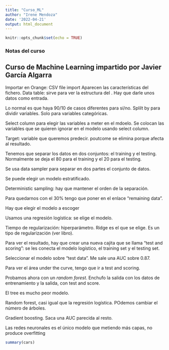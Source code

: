 ```yaml
---
title: "Curso_ML"
author: "Irene Mendoza"
date: '2022-04-21'
output: html_document
---
```


```r
knitr::opts_chunk$set(echo = TRUE)
```
### Notas del curso

## Curso de Machine Learning impartido por Javier García Algarra

Importar en Orange: CSV file import
Aparecen las características del fichero.
Data table: sirve para ver la estructura del . Hay que darle unos datos como entrada. 

Lo normal es que haya 90/10 de casos diferentes para sí/no.
Splilt by para dividir variables. Solo para variables categóricas.

Select column para elegir las variables a meter en el mdoelo. 
Se colocan las variables que se quieren ignorar en el modelo usando select column.    

Target: variable que queremos predecir.
poutcome se elimina porque afecta al resultado. 

Tenemos que separar los datos en dos conjuntos: el training y el testing. Normalmente se deja el 80 para el training y el 20 para el testing. 

Se usa data sampler para separar en dos partes el conjunto de datos.

Se puede elegir un modelo estratificado. 

Deterministic sampling: hay que mantener el orden de la separación.

Para quedarnos con el 30% tengo que poner en el enlace "remaining data".

Hay que elegir el modelo a escoger

Usamos una regresión logística: se elige el modelo.

Tiempo de regularización: hiperparámetro. Ridge es el que se elige. Es un tipo de regularización (ver libro).

Para ver el resultado, hay que crear una nueva cajita que se llama "test and scoring": se les conecta el modelo logístico, el training set y el testing set.

Seleccionar el modelo sobre "test data". Me sale una AUC sobre 0.87.

Para ver el área under the curve, tengo que ir a test and scoring.

Probamos ahora con un *random forest*. Enchufo la salida con los datos de entrenamiento y la salida, con test and score. 

El tree es mucho peor modelo. 

Random forest, casi igual que la regresión logística. POdemos cambiar el número de árboles. 

Gradient boosting. Saca una AUC parecida al resto. 

Las redes neuronales es el único modelo que metiendo más capas, no produce overfitting


```r
summary(cars)
```

